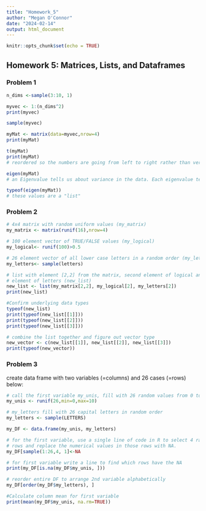 ```yaml
---
title: "Homework_5"
author: "Megan O'Connor"
date: "2024-02-14"
output: html_document
---
```


```r
knitr::opts_chunk$set(echo = TRUE)
```

## Homework 5: Matrices, Lists, and Dataframes

### Problem 1
```r
n_dims <-sample(3:10, 1)

myvec <- 1:(n_dims^2)
print(myvec)

sample(myvec)

myMat <- matrix(data=myvec,nrow=4)
print(myMat)

t(myMat)
print(myMat)
# reordered so the numbers are going from left to right rather than vertical

eigen(myMat)
# an Eigenvalue tells us about variance in the data. Each eigenvalue tells us how spread out the data is from one another. Every data point has an eigenvector (which is why there are 16 for my matrix) and those are where the eigenvalue comes from. All the values are decimals to very very small decimals

typeof(eigen(myMat))
# these values are a "list"
```

### Problem 2
```r
# 4x4 matrix with random uniform values (my_matrix)
my_matrix <- matrix(runif(16),nrow=4)

# 100 element vector of TRUE/FALSE values (my_logical)
my_logical<- runif(100)>0.5

# 26 element vector of all lower case letters in a random order (my_letters)
my_letters<- sample(letters)

# list with element [2,2] from the matrix, second element of logical and second 
# element of letters (new_list)
new_list <- list(my_matrix[2,2], my_logical[2], my_letters[2])
print(new_list)

#Confirm underlying data types
typeof(new_list) 
print(typeof(new_list[[1]]))
print(typeof(new_list[[2]]))
print(typeof(new_list[[3]]))

# combine the list together and figure out vector type
new_vector <- c(new_list[[1]], new_list[[2]], new_list[[3]])
print(typeof(new_vector))
```

### Problem 3
create data frame with two variables (=columns) and 26 cases (=rows) below:
```r
# call the first variable my_unis, fill with 26 random values from 0 to 10
my_unis <- runif(26,min=0,max=10)

# my_letters fill with 26 capital letters in random order
my_letters <- sample(LETTERS)

my_DF <- data.frame(my_unis, my_letters)

# for the first variable, use a single line of code in R to select 4 random 
# rows and replace the numerical values in those rows with NA.
my_DF[sample(1:26,4, 1]<-NA

# for first variable write a line to find which rows have the NA
print(my_DF[is.na(my_DF$my_unis, ]))

# reorder entire DF to arrange 2nd variable alphabetically
my_DF[order(my_DF$my_letters), ]

#Calculate column mean for first variable
print(mean(my_DF$my_unis, na.rm=TRUE))

```



